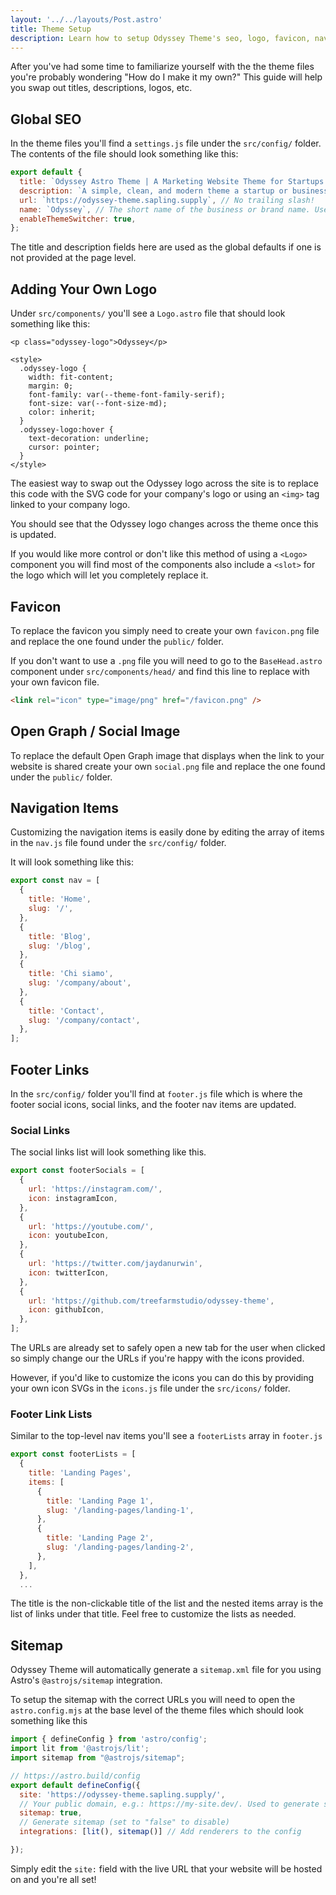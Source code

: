 ```yaml
---
layout: '../../layouts/Post.astro'
title: Theme Setup
description: Learn how to setup Odyssey Theme's seo, logo, favicon, nav items, etc.
---
```


After you've had some time to familiarize yourself with the the theme files you're probably wondering "How do I make it my own?" This guide will help you swap out titles, descriptions, logos, etc.


## Global SEO

In the theme files you'll find a `settings.js` file under the `src/config/` folder. The contents of the file should look something like this:

```js
export default {
  title: `Odyssey Astro Theme | A Marketing Website Theme for Startups and Businesses`,
  description: `A simple, clean, and modern theme a startup or businesses' marketing website.`,
  url: `https://odyssey-theme.sapling.supply`, // No trailing slash!
  name: `Odyssey`, // The short name of the business or brand name. Used for things like the copyright in the footer.
  enableThemeSwitcher: true,
};  
```

The title and description fields here are used as the global defaults if one is not provided at the page level.

## Adding Your Own Logo

Under `src/components/` you'll see a `Logo.astro` file that should look something like this:

```astro
<p class="odyssey-logo">Odyssey</p>

<style>
  .odyssey-logo {
    width: fit-content;
    margin: 0;
    font-family: var(--theme-font-family-serif);
    font-size: var(--font-size-md);
    color: inherit;
  }
  .odyssey-logo:hover {
    text-decoration: underline;
    cursor: pointer;
  }
</style>
```

The easiest way to swap out the Odyssey logo across the site is to replace this code with the SVG code for your company's logo or using an `<img>` tag linked to your company logo.

You should see that the Odyssey logo changes across the theme once this is updated.

If you would like more control or don't like this method of using a `<Logo>` component you will find most of the components also include a `<slot>` for the logo which will let you completely replace it.

## Favicon

To replace the favicon you simply need to create your own `favicon.png` file and replace the one found under the `public/` folder.

If you don't want to use a `.png` file you will need to go to the `BaseHead.astro` component under `src/components/head/` and find this line to replace with your own favicon file.

```html
<link rel="icon" type="image/png" href="/favicon.png" />
```

## Open Graph / Social Image

To replace the default Open Graph image that displays when the link to your website is shared create your own `social.png` file and replace the one found under the `public/` folder.

## Navigation Items

Customizing the navigation items is easily done by editing the array of items in the `nav.js` file found under the `src/config/` folder.

It will look something like this:

```js
export const nav = [
  {
    title: 'Home',
    slug: '/',
  },
  {
    title: 'Blog',
    slug: '/blog',
  },
  {
    title: 'Chi siamo',
    slug: '/company/about',
  },
  {
    title: 'Contact',
    slug: '/company/contact',
  },
];
```

## Footer Links

In the `src/config/` folder you'll find at `footer.js` file which is where the footer social icons, social links, and the footer nav items are updated.

### Social Links

The social links list will look something like this.

```js
export const footerSocials = [
  {
    url: 'https://instagram.com/',
    icon: instagramIcon,
  },
  {
    url: 'https://youtube.com/',
    icon: youtubeIcon,
  },
  {
    url: 'https://twitter.com/jaydanurwin',
    icon: twitterIcon,
  },
  {
    url: 'https://github.com/treefarmstudio/odyssey-theme',
    icon: githubIcon,
  },
];
```

The URLs are already set to safely open a new tab for the user when clicked so simply change our the URLs if you're happy with the icons provided.

However, if you'd like to customize the icons you can do this by providing your own icon SVGs in the `icons.js` file under the `src/icons/` folder.

### Footer Link Lists

Similar to the top-level nav items you'll see a `footerLists` array in `footer.js`

```js
export const footerLists = [
  {
    title: 'Landing Pages',
    items: [
      {
        title: 'Landing Page 1',
        slug: '/landing-pages/landing-1',
      },
      {
        title: 'Landing Page 2',
        slug: '/landing-pages/landing-2',
      },
    ],
  },
  ...
```

The title is the non-clickable title of the list and the nested items array is the list of links under that title. Feel free to customize the lists as needed.

## Sitemap

Odyssey Theme will automatically generate a `sitemap.xml` file for you using Astro's `@astrojs/sitemap` integration. 

To setup the sitemap with the correct URLs you will need to open the `astro.config.mjs` at the base level of the theme files which should look something like this

```js
import { defineConfig } from 'astro/config';
import lit from '@astrojs/lit';
import sitemap from "@astrojs/sitemap";

// https://astro.build/config
export default defineConfig({
  site: 'https://odyssey-theme.sapling.supply/',
  // Your public domain, e.g.: https://my-site.dev/. Used to generate sitemaps and canonical URLs.
  sitemap: true,
  // Generate sitemap (set to "false" to disable)
  integrations: [lit(), sitemap()] // Add renderers to the config

});
```

Simply edit the `site:` field with the live URL that your website will be hosted on and you're all set!